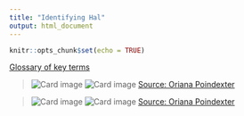 ```yaml
---
title: "Identifying Hal"
output: html_document
---
```


```r
knitr::opts_chunk$set(echo = TRUE)
```

 <a class="btn btn-primary fa fa-question-circle"  href="glossary.html" target="_blank"> Glossary of key terms</a>
 
 
<div class="card-group">
  
  <div class="card text-center bg-light">>
    <img class="card-img-top" src="./images/OP_WA_F.jpg" alt="Card image">
    <img class="card-img-bottom" src="./images/OP_WA_B.jpg" alt="Card image"/>
     <a href="http://www.orianapoindexter.com/id-guides" class="btn btn-primary">Source: Oriana Poindexter</a>
    </div>
      <div class="card text-center bg-dark">>
    <img class="card-img-top" src="./images/OP_BA_F.jpg" alt="Card image">
    <img class="card-img-bottom" src="./images/OP_BA_B.jpg" alt="Card image"/>
     <a href="http://www.orianapoindexter.com/id-guides" class="btn btn-primary">Source: Oriana Poindexter</a>
    </div>
  
  </div>
